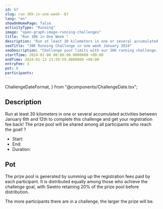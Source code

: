 ```yaml
---
id: 67
slug: run-30k-in-one-week--67
lang: "en"
showOnHomePage: false
activityType: "Running"
image: "open-graph-image-running-challenges"
title: "Run 30K in One Week "
description: "Run at least 30 kilometers in one or several accumulated activities between January 6th and 12th to complete this challenge and get your registration fee back! The prize pool will be shared among all participants who reach the goal! ?"
seoTitle: "30K Running Challenge in one week January 2024"
seoDescription: "Challenge your limits with our 30K running challenge. From January 6th to 12th, run at your own pace. Perfect for intermediate runners from any city! Register and surpass your personal bests."
startTime: 2024-01-06 00:00:00.0000000 +00:00
endTime: 2024-01-12 23:59:59.0000000 +00:00
entryFee: 3
pot: 0
participants:
---
```


  ChallengeDateFormat,
} from "@components/ChallengeDate.tsx";

## Description

Run at least 30 kilometers in one or several accumulated activities between January 6th and 12th to complete this challenge and get your registration fee back! The prize pool will be shared among all participants who reach the goal! ?

- Start: <ChallengeDate date={frontmatter.startTime} lang={frontmatter.lang} dateFormat={ChallengeDateFormat.Long} client:load />
- End: <ChallengeDate date={frontmatter.endTime} lang={frontmatter.lang} dateFormat={ChallengeDateFormat.Long} client:load />
- Duration: <ChallengeDuration startTime={frontmatter.startTime} endTime={frontmatter.endTime} lang={frontmatter.lang} client:load />

## Pot

The prize pool is generated by summing up the registration fees paid by each participant. It is distributed equally among those who achieve the challenge goal, with Swetro retaining 20% of the prize pool before distribution.

The more participants there are in a challenge, the larger the prize will be.
